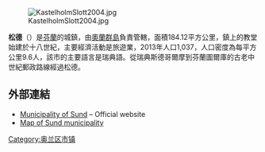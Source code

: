[[Image:KastelholmSlott2004.jpg|right]]

'''松德'''（{{lang-sv|Sund}}）是[[芬蘭|芬蘭]]的城鎮，由[[奧蘭群島|奧蘭群島]]負責管轄，面積184.12平方公里，鎮上的教堂始建於十八世紀，主要經濟活動是旅遊業，2013年人口1,037，人口密度為每平方公里9.6人，該市的主要語言是瑞典語。從瑞典斯德哥爾摩到芬蘭圖爾庫的古老中世紀郵政路線經過松德。

== 外部連結 ==
{{commonscat}}
* [http://www.sund.ax/ Municipality of Sund] {{Wayback|url=http://www.sund.ax/ |date=20210225024217 }} – Official website
*  [https://web.archive.org/web/20120205014124/http://map3.navici.com/NTP.bHZtIDMxMDk4ODUuODk0MDIgNjcwODQwMC41NTY3OCA4NjAgNTc0IDQgYmtnZCAzNTM0NzkwIDY5NzcyMjAgbW92ZXRvIHsgIkt1b3BpbyIgbGFiZWwgeyB9IHdhbGsgbGVnIHsgMCAwIH0gd2FsayBsZWcgeyAtMTEyIC01MyAtNDggMzA1IDk2IC05MSAwIDAgfSB3YWxrIGxlZyAiS3VvcGlvIiBsYWJlbCB9IHJvdXRlLmRyYXcgc2hpcG91dA==.uRlUS8g7rTbVd8hvS0bcoo6YBy4=.png Map of Sund municipality]

{{coord|display=title}}
{{奧蘭行政區劃}}
{{Authority control}}
{{Finland-geo-stub}}

[[Category:奥兰区市镇|Category:奥兰区市镇]]